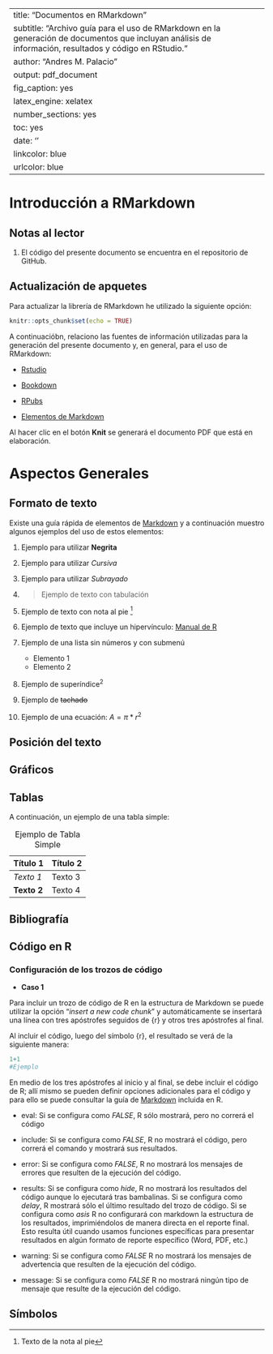 
---
title: "Documentos en RMarkdown"
subtitle: "Archivo guía para el uso de RMarkdown en la generación de documentos que incluyan análisis de información, resultados y código en RStudio."
author: "Andres M. Palacio"
output: pdf_document
fig_caption: yes
latex_engine: xelatex
number_sections: yes
toc: yes
date: '\today'
linkcolor: blue
urlcolor: blue
---


\pagebreak

# Introducción a RMarkdown

## Notas al lector

1.  El código del presente documento se encuentra en el repositorio de GitHub.


## Actualización de apquetes

Para actualizar la librería de RMarkdown he utilizado la siguiente opción:

```r
knitr::opts_chunk$set(echo = TRUE)
```


A continuacióbn, relaciono las fuentes de información utilizadas para la generación del presente documento y, en general, para el uso de RMarkdown:

-   [Rstudio](http://rmarkdown.rstudio.com)

-   [Bookdown](https://bookdown.org/gboccardo/manual-ED-UCH/introduccion-al-uso-de-rmarkdown-para-la-compilacion-de-resultados-de-rstudio-en-diferentes-formatos.html)

-   [RPubs](https://rpubs.com/tereboca/informe_rmakrdown)

-   [Elementos de Markdown](https://github.com/gboccardo/manual-ED-UCH)


Al hacer clic en el botón **Knit** se generará el documento PDF que está en elaboración.

\pagebreak

# Aspectos Generales

## Formato de texto

Existe una guía rápida de elementos de [Markdown](https://www.rstudio.com/wp-content/uploads/2015/03/rmarkdown-reference.pdf) y a continuación muestro algunos ejemplos del uso de estos elementos:


1.  Ejemplo para utilizar **Negrita**

2.  Ejemplo para utilizar *Cursiva*

3.  Ejemplo para utilizar *Subrayado*

4.  > Ejemplo de texto con tabulación

5.  Ejemplo de texto con nota al pie [^1]

[^1]: Texto de la nota al pie

6.  Ejemplo de texto que incluye un hipervínculo: [Manual de R](https://bookdown.org/gboccardo/manual-ED-UCH/introduccion-al-uso-de-rmarkdown-para-la-compilacion-de-resultados-de-rstudio-en-diferentes-formatos.html)

7.  Ejemplo de una lista sin números y con submenú

    -   Elemento 1
    -   Elemento 2

8.  Ejemplo de superíndice^2^

9.  Ejemplo de ~~tachado~~

10. Ejemplo de una ecuación: $A = \pi *r^{2}$



\pagebreak

## Posición del texto

\pagebreak

## Gráficos

\pagebreak

## Tablas

A continuación, un ejemplo de una tabla simple:

| **Título 1** | **Título 2** |
|--------------|--------------|
| *Texto 1*    | Texto 3      |
| **Texto 2**  | Texto 4      |

: Ejemplo de Tabla Simple

\pagebreak

## Bibliografía

\pagebreak

## Código en R

### Configuración de los trozos de código

* **Caso 1**

Para incluir un trozo de código de R en la estructura de Markdown se puede utilizar la opción "*insert a new code chunk*" y automáticamente se insertará una línea con tres apóstrofes seguidos de {r} y otros tres apóstrofes al final.

Al incluir el código, luego del símbolo {r}, el resultado se verá de la siguiente manera:

```r

1+1 
#Ejemplo

```

En medio de los tres apóstrofes al inicio y al final, se debe incluir el código de R; allí mismo se pueden definir opciones adicionales para el código y para ello se puede consultar la guía de [Markdown](https://www.rstudio.com/wp-content/uploads/2015/03/rmarkdown-reference.pdf) incluida en R.

-   eval: Si se configura como *FALSE*, R sólo mostrará, pero no correrá el código

-   include: Si se configura como *FALSE*, R no mostrará el código, pero correrá el comando y mostrará sus resultados.

-   error: Si se configura como *FALSE*, R no mostrará los mensajes de errores que resulten de la ejecución del código.

-   results: Si se configura como *hide*, R no mostrará los resultados del código aunque lo ejecutará tras bambalinas. Si se configura como *delay*, R mostrará sólo el último resultado del trozo de código. Si se configura como *asis* R no configurará con markdown la estructura de los resultados, imprimiéndolos de manera directa en el reporte final. Esto resulta útil cuando usamos funciones específicas para presentar resultados en algún formato de reporte específico (Word, PDF, etc.)

-   warning: Si se configura como *FALSE* R no mostrará los mensajes de advertencia que resulten de la ejecución del código.

-   message: Si se configura como *FALSE* R no mostrará ningún tipo de mensaje que resulte de la ejecución del código.

\pagebreak


## Símbolos


\pagebreak
